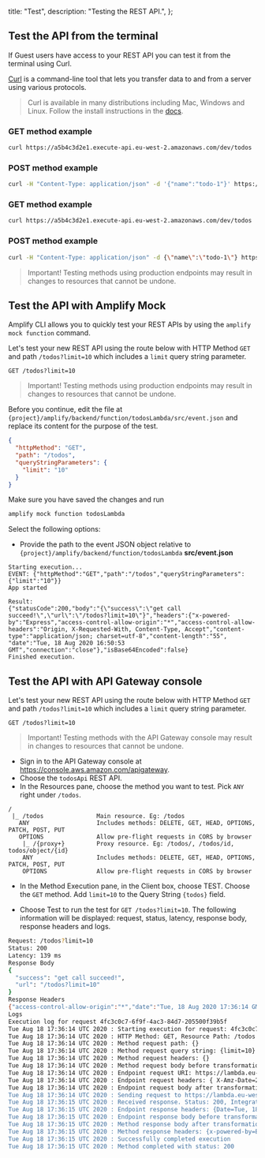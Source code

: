   title: "Test",
  description: "Testing the REST API.",
};

## Test the API from the terminal

If Guest users have access to your REST API you can test it from the terminal using Curl.

[Curl](https://github.com/curl/curl) is a command-line tool that lets you transfer data to and from a server using various protocols.

> Curl is available in many distributions including Mac, Windows and Linux. Follow the install instructions in the [docs](https://curl.haxx.se/docs/install.html).

<BlockSwitcher>
<CodeBlock name="Mac and Linux">

### GET method example

```bash
curl https://a5b4c3d2e1.execute-api.eu-west-2.amazonaws.com/dev/todos
```

### POST method example

```bash
curl -H "Content-Type: application/json" -d '{"name":"todo-1"}' https://a5b4c3d2e1.execute-api.eu-west-2.amazonaws.com/dev/todos
```

</CodeBlock>
<CodeBlock name="Windows">

### GET method example

```bash
curl https://a5b4c3d2e1.execute-api.eu-west-2.amazonaws.com/dev/todos
```

### POST method example

```bash
curl -H "Content-Type: application/json" -d {\"name\":\"todo-1\"} https://a5b4c3d2e1.execute-api.eu-west-2.amazonaws.com/dev/todos
```

</CodeBlock>
</BlockSwitcher>

> Important! Testing methods using production endpoints may result in changes to resources that cannot be undone.

## Test the API with Amplify Mock

Amplify CLI allows you to quickly test your REST APIs by using the `amplify mock function` command.

Let's test your new REST API using the route below with HTTP Method `GET` and path `/todos?limit=10` which includes a `limit` query string parameter.

```console
GET /todos?limit=10
```

> Important! Testing methods using production endpoints may result in changes to resources that cannot be undone.

Before you continue, edit the file at `{project}/amplify/backend/function/todosLambda/src/event.json` and replace its content for the purpose of the test.

```json
{
  "httpMethod": "GET",
  "path": "/todos",
  "queryStringParameters": {
    "limit": "10"
  }
}
```

Make sure you have saved the changes and run

```bash
amplify mock function todosLambda
```

Select the following options:

- Provide the path to the event JSON object relative to `{project}/amplify/backend/function/todosLambda` __src/event.json__

```console
Starting execution...
EVENT: {"httpMethod":"GET","path":"/todos","queryStringParameters":{"limit":"10"}}
App started

Result:
{"statusCode":200,"body":"{\"success\":\"get call succeed!\",\"url\":\"/todos?limit=10\"}","headers":{"x-powered-by":"Express","access-control-allow-origin":"*","access-control-allow-headers":"Origin, X-Requested-With, Content-Type, Accept","content-type":"application/json; charset=utf-8","content-length":"55", "date":"Tue, 18 Aug 2020 16:50:53 GMT","connection":"close"},"isBase64Encoded":false}
Finished execution.
```

## Test the API with API Gateway console

Let's test your new REST API using the route below with HTTP Method `GET` and path `/todos?limit=10` which includes a `limit` query string parameter.

```console
GET /todos?limit=10
```

> Important! Testing methods with the API Gateway console may result in changes to resources that cannot be undone.

- Sign in to the API Gateway console at <https://console.aws.amazon.com/apigateway>.
- Choose the `todosApi` REST API.
- In the Resources pane, choose the method you want to test. Pick `ANY` right under `/todos`.

```console
/                        
 |_ /todos               Main resource. Eg: /todos
   ANY                   Includes methods: DELETE, GET, HEAD, OPTIONS, PATCH, POST, PUT
   OPTIONS               Allow pre-flight requests in CORS by browser
    |_ /{proxy+}         Proxy resource. Eg: /todos/, /todos/id, todos/object/{id}
    ANY                  Includes methods: DELETE, GET, HEAD, OPTIONS, PATCH, POST, PUT
    OPTIONS              Allow pre-flight requests in CORS by browser
```

- In the Method Execution pane, in the Client box, choose TEST. Choose the `GET` method. Add `limit=10` to the Query String `{todos}` field.

- Choose Test to run the test for `GET /todos?limit=10`. The following information will be displayed: request, status, latency, response body, response headers and logs.

```bash
Request: /todos?limit=10
Status: 200
Latency: 139 ms
Response Body
{
  "success": "get call succeed!",
  "url": "/todos?limit=10"
}
Response Headers
{"access-control-allow-origin":"*","date":"Tue, 18 Aug 2020 17:36:14 GMT","content-length":"55","access-control-allow-headers":"Origin, X-Requested-With, Content-Type, Accept","x-powered-by":"Express","content-type":"application/json; charset=utf-8","connection":"close"}
Logs
Execution log for request 4fc3c0c7-6f9f-4ac3-84d7-205500f39b5f
Tue Aug 18 17:36:14 UTC 2020 : Starting execution for request: 4fc3c0c7-6f9f-4ac3-84d7-205500f39b5f
Tue Aug 18 17:36:14 UTC 2020 : HTTP Method: GET, Resource Path: /todos
Tue Aug 18 17:36:14 UTC 2020 : Method request path: {}
Tue Aug 18 17:36:14 UTC 2020 : Method request query string: {limit=10}
Tue Aug 18 17:36:14 UTC 2020 : Method request headers: {}
Tue Aug 18 17:36:14 UTC 2020 : Method request body before transformations: 
Tue Aug 18 17:36:14 UTC 2020 : Endpoint request URI: https://lambda.eu-west-2.amazonaws.com/2015-03-31/functions/arn:aws:lambda:eu-west-2:664371068953:function:expressLambda-dev/invocations
Tue Aug 18 17:36:14 UTC 2020 : Endpoint request headers: { X-Amz-Date=20200818T173614Z, X-Amz-Source-Arn=arn:aws:execute-api:eu-west-2:664371068953:s3zmw6fqy5/test-invoke-stage/GET/todos, Accept=application/json, User-Agent=AmazonAPIGateway_s3zmw6fqy5, X-Amz-Security-Token=IQoJb3JpZ2luX2VjEDEaCWV1LXdlc3QtMiJGMEQCIC3KIeR66WhaCBw+eJ+GPhF7y4hz9xC2nN+ARb7T3psyAiBdsoaD9yMfiw2dHWjQM5x7vM11XmToNSGu64mckUQdzSq0AwgaEAEaDDU0NDM4ODgxNjY2MyIMIzObNbCd6QtYwb0IKpEDpHXEzkM2OYq7JfL0U/WbF09KNamodfnifRYwZd/GNOwykykc/zHiU9X0XZPRd+QTnQe/9eoy8DaxBkDgRzQQjTThQWJWadtcfjryTLRKpVeo1UueL+f6DTUDf+URjb0P9CN1gPm+ntZD3LSyAXGwACKG7YMA5/HyeEk [TRUNCATED]
Tue Aug 18 17:36:14 UTC 2020 : Endpoint request body after transformations: {"resource":"/todos","path":"/todos","httpMethod":"GET","headers":null,"multiValueHeaders":null,"queryStringParameters":{"limit":"10"},"multiValueQueryStringParameters":{"limit":["10"]},"pathParameters":null,"stageVariables":null,"requestContext":{"resourcePath":"/todos","httpMethod":"GET","requestTime":"18/Aug/2020:17:36:14 +0000","path":"/todos","accountId":"EXAMPLE_ID","protocol":"HTTP/1.1","stage":"test-invoke-stage","domainPrefix":"testPrefix","requestTimeEpoch":1597772174890,"requestId":"4fc3c0c7-6f9f-4ac3-84d7-205500f39b5f","identity":{"cognitoIdentityPoolId":null,"cognitoIdentityId":null,"apiKey":"test-invoke-api-key","principalOrgId":null,"cognitoAuthenticationType":null,"userArn":"arn:aws:iam::664371068953:root","apiKeyId":"test-invoke-api-key-id","userAgent":"aws-internal/3 aws-sdk-java/1.11.820 Linux/4.9.217-0.1.ac.205.84.332.metal1.x86_64 OpenJDK_64-Bit_Server_VM/25.252-b09 java/1.8.0_252 v [TRUNCATED]
Tue Aug 18 17:36:14 UTC 2020 : Sending request to https://lambda.eu-west-2.amazonaws.com/2015-03-31/functions/arn:aws:lambda:eu-west-2:664371068953:function:expressLambda-dev/invocations
Tue Aug 18 17:36:15 UTC 2020 : Received response. Status: 200, Integration latency: 137 ms
Tue Aug 18 17:36:15 UTC 2020 : Endpoint response headers: {Date=Tue, 18 Aug 2020 17:36:15 GMT, Content-Type=application/json, Content-Length=443, Connection=keep-alive, sampled=0}
Tue Aug 18 17:36:15 UTC 2020 : Endpoint response body before transformations: {"statusCode":200,"body":"{\"success\":\"get call succeed!\",\"url\":\"/todos?limit=10\"}","headers":{"x-powered-by":"Express","access-control-allow-origin":"*","access-control-allow-headers":"Origin, X-Requested-With, Content-Type, Accept","content-type":"application/json; charset=utf-8","content-length":"55","date":"Tue, 18 Aug 2020 17:36:14 GMT","connection":"close"},"isBase64Encoded":false}
Tue Aug 18 17:36:15 UTC 2020 : Method response body after transformations: {"success":"get call succeed!","url":"/todos?limit=10"}
Tue Aug 18 17:36:15 UTC 2020 : Method response headers: {x-powered-by=Express, access-control-allow-origin=*, access-control-allow-headers=Origin, X-Requested-With, Content-Type, Accept, content-type=application/json; charset=utf-8, content-length=55, date=Tue, 18 Aug 2020 17:36:14 GMT, connection=close, Sampled=0}
Tue Aug 18 17:36:15 UTC 2020 : Successfully completed execution
Tue Aug 18 17:36:15 UTC 2020 : Method completed with status: 200
```
